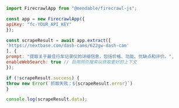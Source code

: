 ```js Node
import FirecrawlApp from "@mendable/firecrawl-js";

const app = new FirecrawlApp({
apiKey: "fc-YOUR_API_KEY"
});

const scrapeResult = await app.extract([
'https://nextbase.com/dash-cams/622gw-dash-cam'
], {
prompt: "提取关于最佳行车记录仪的详细信息，包括价格、功能、优缺点和评价。",
enableWebSearch: true // 启用网页搜索以获取更好的上下文
});

if (!scrapeResult.success) {
throw new Error(`抓取失败：${scrapeResult.error}`)
}

console.log(scrapeResult.data);
```
